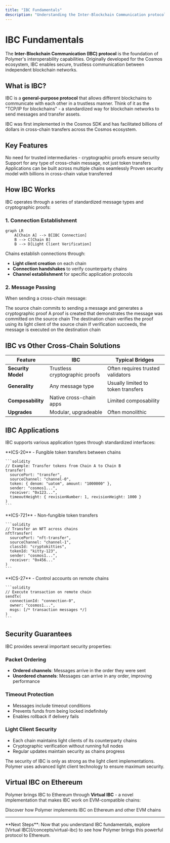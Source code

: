 ```yaml
---
title: "IBC Fundamentals"
description: "Understanding the Inter-Blockchain Communication protocol that powers cross-chain interoperability"
---
```


# IBC Fundamentals

The **Inter-Blockchain Communication (IBC) protocol** is the foundation of Polymer's interoperability capabilities. Originally developed for the Cosmos ecosystem, IBC enables secure, trustless communication between independent blockchain networks.

## What is IBC?

IBC is a **general-purpose protocol** that allows different blockchains to communicate with each other in a trustless manner. Think of it as the "TCP/IP for blockchains" - a standardized way for blockchain networks to send messages and transfer assets.

<Info>
  IBC was first implemented in the Cosmos SDK and has facilitated billions of dollars in cross-chain transfers across the Cosmos ecosystem.
</Info>

## Key Features

<CardGroup cols={2}>
  <Card title="Trustless Communication" icon="shield-check">
    No need for trusted intermediaries - cryptographic proofs ensure security
  </Card>
  
  <Card title="General Purpose" icon="puzzle">
    Support for any type of cross-chain message, not just token transfers
  </Card>
  
  <Card title="Composable" icon="cubes">
    Applications can be built across multiple chains seamlessly
  </Card>
  
  <Card title="Battle Tested" icon="check-double">
    Proven security model with billions in cross-chain value transferred
  </Card>
</CardGroup>

## How IBC Works

IBC operates through a series of standardized message types and cryptographic proofs:

### 1. Connection Establishment

```mermaid
graph LR
    A[Chain A] --> B[IBC Connection]
    B --> C[Chain B]
    B --> D[Light Client Verification]
```

Chains establish connections through:
- **Light client creation** on each chain
- **Connection handshakes** to verify counterparty chains
- **Channel establishment** for specific application protocols

### 2. Message Passing

When sending a cross-chain message:

<Steps>
  <Step title="Message Commitment">
    The source chain commits to sending a message and generates a cryptographic proof
  </Step>
  
  <Step title="Proof Generation">
    A proof is created that demonstrates the message was committed on the source chain
  </Step>
  
  <Step title="Verification">
    The destination chain verifies the proof using its light client of the source chain
  </Step>
  
  <Step title="Execution">
    If verification succeeds, the message is executed on the destination chain
  </Step>
</Steps>

## IBC vs Other Cross-Chain Solutions

| Feature | IBC | Typical Bridges |
|---------|-----|-----------------|
| **Security Model** | Trustless cryptographic proofs | Often requires trusted validators |
| **Generality** | Any message type | Usually limited to token transfers |
| **Composability** | Native cross-chain apps | Limited composability |
| **Upgrades** | Modular, upgradeable | Often monolithic |

## IBC Applications

IBC supports various application types through standardized interfaces:

<Tabs>
  <Tab title="Token Transfers">
    **ICS-20** - Fungible token transfers between chains
    
    ```solidity
    // Example: Transfer tokens from Chain A to Chain B
    transfer(
      sourcePort: "transfer",
      sourceChannel: "channel-0", 
      token: { denom: "uatom", amount: "1000000" },
      sender: "cosmos1...",
      receiver: "0x123...",
      timeoutHeight: { revisionNumber: 1, revisionHeight: 1000 }
    )
    ```
  </Tab>
  
  <Tab title="NFT Transfers">
    **ICS-721** - Non-fungible token transfers
    
    ```solidity
    // Transfer an NFT across chains
    nftTransfer(
      sourcePort: "nft-transfer",
      sourceChannel: "channel-1",
      classId: "cryptokitties",
      tokenId: "kitty-123",
      sender: "cosmos1...",
      receiver: "0x456..."
    )
    ```
  </Tab>
  
  <Tab title="Interchain Accounts">
    **ICS-27** - Control accounts on remote chains
    
    ```solidity
    // Execute transaction on remote chain
    sendTx(
      connectionId: "connection-0",
      owner: "cosmos1...",
      msgs: [/* transaction messages */]
    )
    ```
  </Tab>
</Tabs>

## Security Guarantees

IBC provides several important security properties:

### Packet Ordering
- **Ordered channels**: Messages arrive in the order they were sent
- **Unordered channels**: Messages can arrive in any order, improving performance

### Timeout Protection
- Messages include timeout conditions
- Prevents funds from being locked indefinitely
- Enables rollback if delivery fails

### Light Client Security
- Each chain maintains light clients of its counterparty chains
- Cryptographic verification without running full nodes
- Regular updates maintain security as chains progress

<Warning>
  The security of IBC is only as strong as the light client implementations. Polymer uses advanced light client technology to ensure maximum security.
</Warning>

## Virtual IBC on Ethereum

Polymer brings IBC to Ethereum through **Virtual IBC** - a novel implementation that makes IBC work on EVM-compatible chains:

<Card title="Learn about Virtual IBC" icon="arrow-right" href="/concepts/virtual-ibc">
  Discover how Polymer implements IBC on Ethereum and other EVM chains
</Card>

---

<Info>
  **Next Steps**: Now that you understand IBC fundamentals, explore [Virtual IBC](/concepts/virtual-ibc) to see how Polymer brings this powerful protocol to Ethereum.
</Info> 